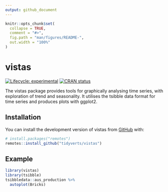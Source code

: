 ```yaml
---
output: github_document
---
```


<!-- README.md is generated from README.Rmd. Please edit that file -->

```r
knitr::opts_chunk$set(
  collapse = TRUE,
  comment = "#>",
  fig.path = "man/figures/README-",
  out.width = "100%"
)
```

# vistas

<!-- badges: start -->
[![Lifecycle: experimental](https://img.shields.io/badge/lifecycle-experimental-orange.svg)](https://lifecycle.r-lib.org/articles/stages.html#experimental)
[![CRAN status](https://www.r-pkg.org/badges/version/vistas)](https://CRAN.R-project.org/package=vistas)
<!-- badges: end -->

The vistas package provides tools for graphically analysing time series, with exploration of trend and seasonality. It utilises the tsibble data format for time series and produces plots with ggplot2.

## Installation

You can install the development version of vistas from [GitHub](https://github.com/) with:

```r
# install.packages("remotes")
remotes::install_github("tidyverts/vistas")
```

## Example

```r
library(vistas)
library(tsibble)
tsibbledata::aus_production %>% 
  autoplot(Bricks)
```

